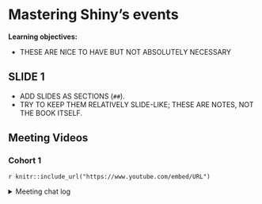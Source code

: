 # Mastering Shiny’s events

**Learning objectives:**

- THESE ARE NICE TO HAVE BUT NOT ABSOLUTELY NECESSARY

## SLIDE 1

- ADD SLIDES AS SECTIONS (`##`).
- TRY TO KEEP THEM RELATIVELY SLIDE-LIKE; THESE ARE NOTES, NOT THE BOOK ITSELF.

## Meeting Videos

### Cohort 1

`r knitr::include_url("https://www.youtube.com/embed/URL")`

<details>
<summary> Meeting chat log </summary>

```
LOG
```
</details>
